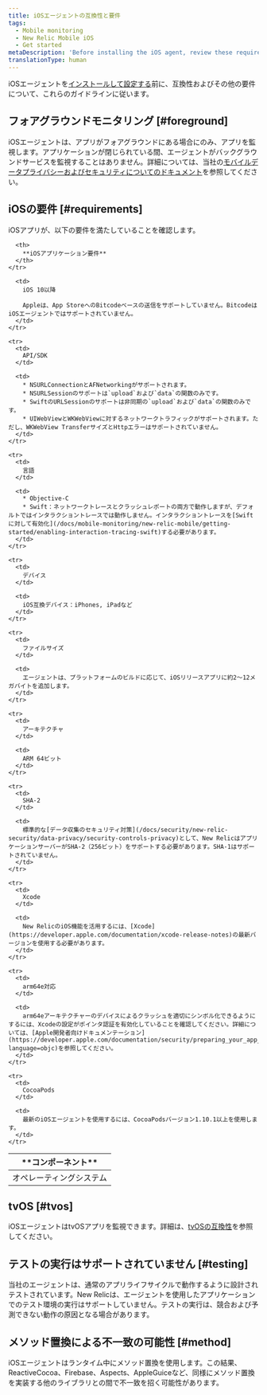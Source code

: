 ```yaml
---
title: iOSエージェントの互換性と要件
tags:
  - Mobile monitoring
  - New Relic Mobile iOS
  - Get started
metaDescription: 'Before installing the iOS agent, review these requirements.'
translationType: human
---
```


iOSエージェントを[インストールして設定する](/docs/mobile-monitoring/new-relic-mobile-ios/get-started/ios-installation-configuration)前に、互換性およびその他の要件について、これらのガイドラインに従います。

## フォアグラウンドモニタリング [#foreground]

iOSエージェントは、アプリがフォアグラウンドにある場合にのみ、アプリを監視します。アプリケーションが閉じられている間、エージェントがバックグラウンドサービスを監視することはありません。詳細については、当社の[モバイルデータプライバシーおよびセキュリティについてのドキュメント](/docs/mobile-monitoring/new-relic-mobile/get-started/security-mobile-apps)を参照してください。

## iOSの要件 [#requirements]

iOSアプリが、以下の要件を満たしていることを確認します。

<table>
  <thead>
    <tr>
      <th width={200}>
        **コンポーネント**
      </th>

      <th>
        **iOSアプリケーション要件**
      </th>
    </tr>
  </thead>

  <tbody>
    <tr>
      <td>
        オペレーティングシステム
      </td>

      <td>
        iOS 10以降

        Appleは、App StoreへのBitcodeベースの送信をサポートしていません。BitcodeはiOSエージェントではサポートされていません。
      </td>
    </tr>

    <tr>
      <td>
        API/SDK
      </td>

      <td>
        * NSURLConnectionとAFNetworkingがサポートされます。
        * NSURLSessionのサポートは`upload`および`data`の関数のみです。
        * SwiftのURLSessionのサポートは非同期の`upload`および`data`の関数のみです。
        * UIWebViewとWKWebViewに対するネットワークトラフィックがサポートされます。ただし、WKWebView TransferサイズとHttpエラーはサポートされていません。
      </td>
    </tr>

    <tr>
      <td>
        言語
      </td>

      <td>
        * Objective-C
        * Swift：ネットワークトレースとクラッシュレポートの両方で動作しますが、デフォルトではインタラクショントレースでは動作しません。インタラクショントレースを[Swiftに対して有効化](/docs/mobile-monitoring/new-relic-mobile/getting-started/enabling-interaction-tracing-swift)する必要があります。
      </td>
    </tr>

    <tr>
      <td>
        デバイス
      </td>

      <td>
        iOS互換デバイス：iPhones, iPadなど
      </td>
    </tr>

    <tr>
      <td>
        ファイルサイズ
      </td>

      <td>
        エージェントは、プラットフォームのビルドに応じて、iOSリリースアプリに約2～12メガバイトを追加します。
      </td>
    </tr>

    <tr>
      <td>
        アーキテクチャ
      </td>

      <td>
        ARM 64ビット
      </td>
    </tr>

    <tr>
      <td>
        SHA-2
      </td>

      <td>
        標準的な[データ収集のセキュリティ対策](/docs/security/new-relic-security/data-privacy/security-controls-privacy)として、New RelicはアプリケーションサーバーがSHA-2（256ビット）をサポートする必要があります。SHA-1はサポートされていません。
      </td>
    </tr>

    <tr>
      <td>
        Xcode
      </td>

      <td>
        New RelicのiOS機能を活用するには、[Xcode](https://developer.apple.com/documentation/xcode-release-notes)の最新バージョンを使用する必要があります。
      </td>
    </tr>

    <tr>
      <td>
        arm64e対応
      </td>

      <td>
        arm64eアーキテクチャーのデバイスによるクラッシュを適切にシンボル化できるようにするには、Xcodeの設定がポインタ認証を有効化していることを確認してください。詳細については、[Apple開発者向けドキュメンテーション](https://developer.apple.com/documentation/security/preparing_your_app_to_work_with_pointer_authentication?language=objc)を参照してください。
      </td>
    </tr>

    <tr>
      <td>
        CocoaPods
      </td>

      <td>
        最新のiOSエージェントを使用するには、CocoaPodsバージョン1.10.1以上を使用します。
      </td>
    </tr>
  </tbody>
</table>

## tvOS [#tvos]

iOSエージェントはtvOSアプリを監視できます。詳細は、[tvOSの互換性](/docs/mobile-monitoring/new-relic-mobile-ios/tvos/new-relic-tvos-compatibility-requirements)を参照してください。

## テストの実行はサポートされていません [#testing]

当社のエージェントは、通常のアプリライフサイクルで動作するように設計されテストされています。New Relicは、エージェントを使用したアプリケーションでのテスト環境の実行はサポートしていません。テストの実行は、競合および予測できない動作の原因となる場合があります。

## メソッド置換による不一致の可能性 [#method]

iOSエージェントはランタイム中にメソッド置換を使用します。この結果、ReactiveCocoa、Firebase、Aspects、AppleGuiceなど、同様にメソッド置換を実装する他のライブラリとの間で不一致を招く可能性があります。